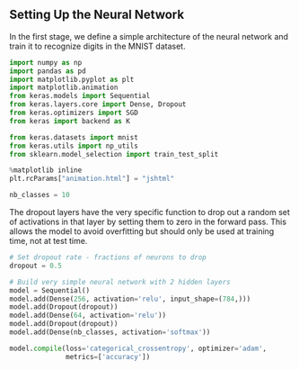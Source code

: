 ## Setting Up the Neural Network

In the first stage, we define a simple architecture of the neural network and train it to recognize digits in the MNIST dataset.

```python
import numpy as np
import pandas as pd
import matplotlib.pyplot as plt
import matplotlib.animation
from keras.models import Sequential
from keras.layers.core import Dense, Dropout
from keras.optimizers import SGD
from keras import backend as K

from keras.datasets import mnist
from keras.utils import np_utils
from sklearn.model_selection import train_test_split

%matplotlib inline
plt.rcParams["animation.html"] = "jshtml"

nb_classes = 10
```

The dropout layers have the very specific function to drop out a random set of activations in that layer by setting them to zero in the forward pass. This allows the model to avoid overfitting but should only be used at training time, not at test time.

```python
# Set dropout rate - fractions of neurons to drop
dropout = 0.5

# Build very simple neural network with 2 hidden layers
model = Sequential()
model.add(Dense(256, activation='relu', input_shape=(784,)))
model.add(Dropout(dropout))
model.add(Dense(64, activation='relu'))
model.add(Dropout(dropout))
model.add(Dense(nb_classes, activation='softmax'))

model.compile(loss='categorical_crossentropy', optimizer='adam',
              metrics=['accuracy'])
```
